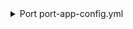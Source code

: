 <details>
<summary>Port port-app-config.yml</summary>

```yaml showLineNumbers
resources:
  - kind: repository
    selector:
      query: 'true'
    port:
      entity:
        mappings:
          identifier: .name
          title: .name
          blueprint: '"githubRepository"'
          properties:
            readme: file://README.md
            url: .html_url
            defaultBranch: .default_branch
  - kind: branch
    selector:
      query: 'true'
    port:
      entity:
        mappings:
          identifier: .__repository + "_" + .name
          title: .__repository + " " + .name
          blueprint: '"githubBranch"'
          properties:
            is_protected: .protected
            commit_sha: .commit.sha
            commit_url: .commit.url
          relations:
            repository: .__repository
```
</details>
